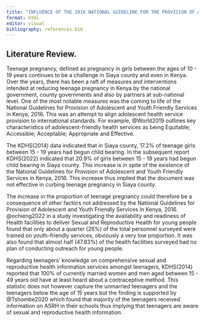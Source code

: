 ```yaml
---
title: "INFLUENCE OF THE 2016 NATIONAL GUIDELINE FOR THE PROVISION OF ADOLESCENT AND YOUTH FRIENDLY SERVICES IN REDUCING TEENAGE PREGNANCY IN SIAYA COUNTY"
format: html
editor: visual
bibliography: references.bib
---
```


## Literature Review.

Teenage pregnancy, defined as pregnancy in girls between the ages of 10 - 19 years continues to be a challenge in Siaya county and even in Kenya. Over the years, there has been a raft of measures and interventions intended at reducing teenage pregnancy in Kenya by the national government, county governments and also by partners at sub-national level. One of the most notable measures was the coming to life of the National Guidelines for Provision of Adolescent and Youth Friendly Services in Kenya, 2016. This was an attempt to align adolescent health service provision to international standards. For example, @World2019 outlines key characteristics of adolescent-friendly health services as being Equitable; Accessible; Acceptable; Appropriate and Effective.

The KDHS(2014) data indicated that in Siaya county, 17.2% of teenage girls between 15 - 19 years had begun child bearing. In the subsequent report KDHS(2022) indicated that 20.9% of girls between 15 - 19 years had begun child bearing in Siaya county. This increase is in spite of the existence of the National Guidelines for Provision of Adolescent and Youth Friendly Services in Kenya, 2016. This increase thus implied that the document was not effective in curbing teenage pregnancy in Siaya county.

The increase in the proportion of teenage pregnancy could therefore be a consequence of other factors not addressed by the National Guidelines for Provision of Adolescent and Youth Friendly Services in Kenya, 2016. @ochieng2022 in a study investigating the availability and readiness of Health facilities to deliver Sexual and Reproductive Health for young people found that only about a quarter (26%) of the total personnel surveyed were trained on youth-friendly services, obviously a very low proportion. It was also found that almost half (47.83%) of the health facilities surveyed had no plan of conducting outreach for young people.

Regarding teenagers' knowledge on comprehensive sexual and reproductive health information services amongst teenagers, KDHS(2014) reported that 100% of currently married women and men aged between 15 - 49 years old have at least heard about a contraceptive method. This statistic does not however capture the unmarried teenagers and the teenagers below the age of 15 years but the finding is supported by @Tshombe2020 which found that majority of the teenagers received information on ASRH in their schools thus implying that teenagers are aware of sexual and reproductive health information.
